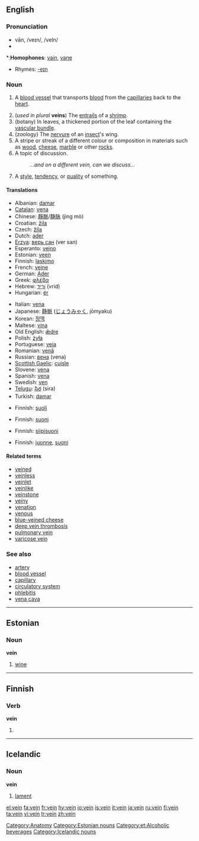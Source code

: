 {{wikipedia}}
==English==

===Pronunciation===
*vān, /veɪn/, /veIn/
*{{audio|en-us-vein.ogg|Audio (US)}}

*:'''Homophones''': [[vain]], [[vane]]
*Rhymes: [[Rhymes:English:-eɪn|-eɪn]]

===Noun===
{{en-noun}}

# {{anatomy}} A [[blood vessel]] that transports [[blood]] from the [[capillary|capillaries]] back to the [[heart]].
# (''used in plural'' '''veins''') The [[entrails]] of a [[shrimp]].
# (botany) In leaves, a thickened portion of the leaf containing the [[vascular bundle]].
# (zoology) The [[nervure]] of an [[insect]]'s wing.
# A stripe or streak of a different colour or composition in materials such as [[wood]], [[cheese]], [[marble]] or other [[rock]]s.
# A topic of discussion.
#:''...and on a different vein, can we discuss...''
# A [[style]], [[tendency]], or [[quality]] of something.

====Translations====
{{trans-top|blood vessel}}
*Albanian: [[damar]]
*[[Catalan]]: [[vena]] {{f}}
*Chinese: [[靜脈]]/[[静脉]] (jìng mò)
*Croatian: [[žila]] {{f}}
*Czech: [[žíla]] {{f}}
*Dutch: [[ader]] {{m}}
*[[Erzya]]: [[верь сан]] (ver san)
*Esperanto: [[vejno]]
*Estonian: [[veen#Estonian|veen]]
*Finnish: [[laskimo]]
*French: [[veine]] {{f}}
*German: [[Ader]] {{f}}
*Greek: [[φλέβα]] {{f}}
*Hebrew: [[וריד]] (vrid) {{m}}
*Hungarian: [[ér]]
{{trans-mid}}
*Italian: [[vena]] {{f}}
*Japanese: [[静脈]] ([[じょうみゃく]], jōmyaku)
*Korean: [[정맥]]
*Maltese: [[vina]] {{f}}
*Old English: [[ædre|ǣdre]] {{f}}
*Polish: [[żyła]] {{f}}
*Portuguese: [[veia]] {{f}}
*Romanian: [[venă]] {{f}}
*Russian: [[вена]] {{n}} (vena)
*[[Scottish Gaelic]]: [[cuisle]] {{f}}
*Slovene: [[vena]] {{f}}
*Spanish: [[vena]] {{f}}
*Swedish: [[ven]] {{c}}
*[[Telugu]]: [[సిర]] (sira)
*Turkish: [[damar]]
{{trans-bottom}}

{{trans-top|entrails of a shrimp}}
*Finnish: [[suoli]]
{{trans-mid}}
{{trans-bottom}}

{{trans-top|thickened portion of a leaf}}
*Finnish: [[suoni]]
{{trans-mid}}
{{trans-bottom}}

{{trans-top|nervure of insect's wing}}
*Finnish: [[siipisuoni]]
{{trans-mid}}
{{trans-bottom}}

{{trans-top|stripe or streak in stone or other material}}
*Finnish: [[juonne]], [[suoni]]
{{trans-mid}}
{{trans-bottom}}

====Related terms====
*[[veined]]
*[[veinless]]
*[[veinlet]]
*[[veinlike]]
*[[veinstone]]
*[[veiny]]
*[[venation]]
*[[venous]]
*[[blue-veined cheese]]
*[[deep vein thrombosis]]
*[[pulmonary vein]]
*[[varicose vein]]

===See also===
*[[artery]]
*[[blood vessel]]
*[[capillary]]
*[[circulatory system]]
*[[phlebitis]]
*[[vena cava]]

[[Category:Anatomy]]

----

==Estonian==
{{wikipedia|lang=et}}

===Noun===
'''vein'''

# [[wine]]

[[Category:Estonian nouns]]
[[Category:et:Alcoholic beverages]]

----

==Finnish==

===Verb===
'''vein'''

# {{fi-first person singular indicative past of|viedä}}

----

==Icelandic==

===Noun===
'''vein'''

# [[lament]]

[[Category:Icelandic nouns]]

[[el:vein]]
[[fa:vein]]
[[fr:vein]]
[[hy:vein]]
[[io:vein]]
[[is:vein]]
[[it:vein]]
[[ja:vein]]
[[ru:vein]]
[[fi:vein]]
[[ta:vein]]
[[vi:vein]]
[[tr:vein]]
[[zh:vein]]